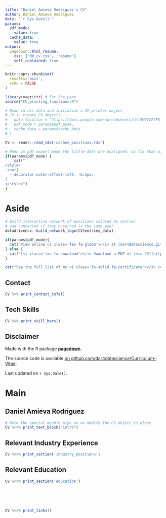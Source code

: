 ```yaml
---
title: "Daniel Amieva Rodriguez's CV"
author: Daniel Amieva Rodriguez
date: "`r Sys.Date()`"
params:
  pdf_mode:
    value: true
  cache_data:
    value: true
output:
  pagedown::html_resume:
    css: ['dd_cv.css', 'resume']
    self_contained: true
---
```


```r
knitr::opts_chunk$set(
  results='asis', 
  echo = FALSE
)

library(magrittr) # For the pipe
source("CV_printing_functions.R")

# Read in all data and initialize a CV printer object
# CV <- create_CV_object(
#   data_location = "https://docs.google.com/spreadsheets/d/14MQICF2F8-vf8CKPF1m4lyGKO6_thG-4aSwat1e2TWc",  
#   pdf_mode = params$pdf_mode,
#   cache_data = params$cache_data
# )

CV <- readr::read_rds('cached_positions.rds')

```


```r
# When in pdf export mode the little dots are unaligned, so fix that with some conditional CSS.
if(params$pdf_mode) {
    cat("
<style>
:root{
  --decorator-outer-offset-left: -6.5px;
}
</style>")
}
```


Aside
================================================================================

```r
# Build interactive network of positions colored by section
# and connected if they occurred in the same year
datadrivencv::build_network_logo(CV$entries_data)
```


```r
if(params$pdf_mode){
  cat("View online <i class='fas fa-globe'></i> at [dar4datascience.github.io](https://dar4datascience.github.io/Curriculum-Vitae/)")
} else {
  cat("[<i class='fas fa-download'></i> Download a PDF of this CV](https://raw.githubusercontent.com/dar4datascience/Curriculum-Vitae/main/dar_cv.pdf) ")
}

```

```r

cat("See the full list of my <i class='fa-solid fa-certificate'></i> certifications @[dar-4-ds/details/certifications/](https://www.linkedin.com/in/dar-4-ds/details/certifications/)")
```


Contact {#contact}
--------------------------------------------------------------------------------

```r
CV %>% print_contact_info()
```



Tech Skills {#skills data-icon=globe}
--------------------------------------------------------------------------------

```r
CV %>% print_skill_bars()
```



Disclaimer {#disclaimer}
--------------------------------------------------------------------------------

Made with the R package [**pagedown**](https://github.com/rstudio/pagedown). 

The source code is available [on github.com/dar4datascience/Curriculum-Vitae](https://github.com/dar4datascience/Curriculum-Vitae).

Last updated on `r Sys.Date()`.



Main
================================================================================

Daniel Amieva Rodriguez {#title}
--------------------------------------------------------------------------------

```r
# Note the special double pipe so we modify the CV object in place
CV %<>% print_text_block("intro") 
```

Relevant Industry Experience {data-icon=industry}
--------------------------------------------------------------------------------

```r
CV %<>% print_section('industry_positions')
```


Relevant Education {data-icon=university data-concise=true}
--------------------------------------------------------------------------------

```r
CV %<>% print_section('education')
```


<!-- These breaks just force a new page so section doesnt get cut off -->
<br>
<br>
<br>

```r
CV %<>% print_links()
```

